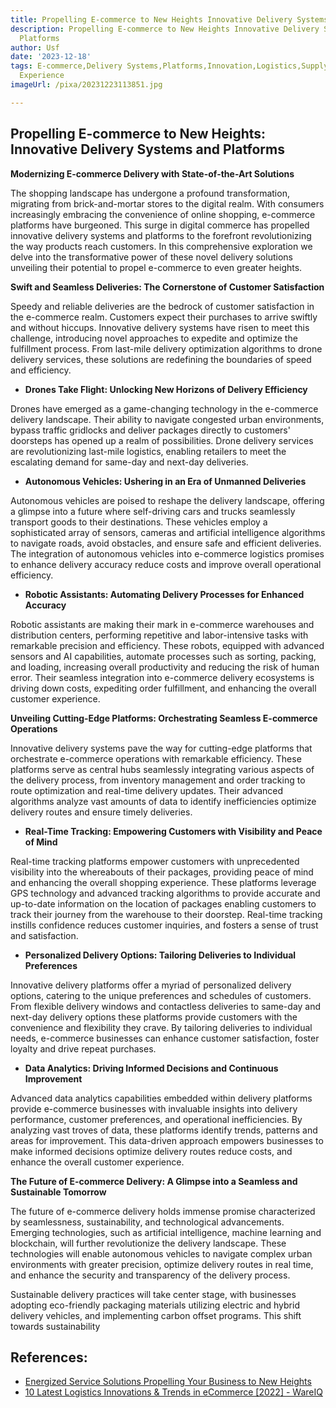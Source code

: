 ```yaml
---
title: Propelling E-commerce to New Heights Innovative Delivery Systems and Platforms
description: Propelling E-commerce to New Heights Innovative Delivery Systems and
  Platforms
author: Usf
date: '2023-12-18'
tags: E-commerce,Delivery Systems,Platforms,Innovation,Logistics,Supply Chain,Customer
  Experience
imageUrl: /pixa/20231223113851.jpg

---
```

## Propelling E-commerce to New Heights: Innovative Delivery Systems and Platforms

**Modernizing E-commerce Delivery with State-of-the-Art Solutions**

The shopping landscape  has undergone a profound transformation, migrating from brick-and-mortar  stores to the digital realm. With consumers increasingly embracing the convenience  of online shopping, e-commerce platforms have burgeoned. This surge in digital  commerce has propelled innovative delivery  systems and platforms to the forefront  revolutionizing the way products reach customers. In this comprehensive exploration we  delve into the transformative power of these novel delivery  solutions unveiling their potential to propel e-commerce  to even greater heights.

**Swift and Seamless Deliveries: The Cornerstone of  Customer Satisfaction**

Speedy and reliable deliveries are the bedrock of customer satisfaction in the e-commerce realm. Customers expect their purchases to arrive swiftly and without hiccups. Innovative delivery systems have risen to meet  this challenge, introducing  novel approaches to expedite and optimize the fulfillment process. From last-mile delivery optimization algorithms to drone delivery services, these solutions  are redefining the boundaries of speed and efficiency.

* **Drones Take Flight: Unlocking New Horizons of Delivery Efficiency**

Drones have emerged as a game-changing technology in the e-commerce delivery landscape. Their ability to navigate congested urban environments, bypass traffic gridlocks and deliver packages directly to customers' doorsteps has  opened up a realm of possibilities. Drone delivery services are revolutionizing last-mile logistics, enabling retailers  to meet the escalating demand for same-day  and next-day deliveries.

* **Autonomous Vehicles:  Ushering in an Era  of Unmanned Deliveries**

Autonomous vehicles are poised to reshape the delivery landscape, offering a glimpse into a future where self-driving cars and  trucks seamlessly  transport goods to their destinations. These vehicles employ a sophisticated array of sensors, cameras and  artificial intelligence algorithms to navigate  roads, avoid  obstacles, and ensure safe  and  efficient deliveries. The integration of autonomous vehicles into e-commerce logistics promises to  enhance delivery accuracy reduce costs  and improve overall operational efficiency.

* **Robotic Assistants: Automating Delivery Processes for Enhanced Accuracy**

Robotic assistants are  making their mark in e-commerce warehouses  and distribution centers, performing repetitive and  labor-intensive tasks with remarkable precision  and efficiency. These robots, equipped  with advanced sensors and  AI capabilities, automate processes such as sorting, packing, and loading, increasing overall productivity and reducing the risk of  human error. Their seamless integration into e-commerce delivery ecosystems is  driving down costs,  expediting order fulfillment, and enhancing the overall  customer  experience.

**Unveiling Cutting-Edge Platforms: Orchestrating Seamless E-commerce Operations**

Innovative delivery systems pave the way for cutting-edge  platforms that orchestrate e-commerce  operations with remarkable efficiency. These platforms serve as  central hubs seamlessly integrating various aspects of the delivery process, from inventory management and  order tracking to route optimization and real-time delivery updates. Their advanced algorithms analyze vast amounts of  data  to identify inefficiencies  optimize delivery routes and ensure timely deliveries.

* **Real-Time Tracking: Empowering Customers with Visibility and Peace of  Mind**

Real-time tracking platforms empower customers with unprecedented visibility into the whereabouts of their packages,  providing peace of mind and enhancing the overall shopping experience. These platforms leverage GPS technology and advanced tracking algorithms to provide  accurate  and up-to-date information on  the location of packages enabling customers to  track their journey from the  warehouse to their doorstep. Real-time tracking instills confidence reduces customer  inquiries, and fosters a  sense of trust and satisfaction.

* **Personalized Delivery Options: Tailoring Deliveries to Individual Preferences**

Innovative delivery platforms offer a myriad of personalized delivery options, catering to the unique  preferences and schedules of customers. From flexible delivery windows and contactless deliveries to same-day and next-day delivery options these platforms provide customers with the  convenience and  flexibility they crave. By tailoring deliveries to individual needs, e-commerce businesses can enhance customer satisfaction, foster loyalty and drive repeat  purchases.

* **Data Analytics: Driving Informed Decisions  and Continuous Improvement**

Advanced data analytics capabilities embedded within delivery platforms provide e-commerce businesses with invaluable insights into delivery performance, customer preferences, and operational inefficiencies. By analyzing vast troves of data, these platforms identify trends, patterns and areas for improvement. This data-driven approach empowers businesses to make informed decisions optimize delivery routes  reduce costs,  and enhance the overall customer experience.

**The  Future of E-commerce Delivery:  A  Glimpse into a Seamless and Sustainable  Tomorrow**

The future of e-commerce delivery holds immense  promise characterized by seamlessness, sustainability, and technological advancements.  Emerging technologies, such as  artificial intelligence, machine learning and blockchain, will further revolutionize the delivery landscape. These technologies  will enable autonomous vehicles  to navigate complex urban environments  with greater precision, optimize delivery routes in real time, and enhance the security and transparency of the delivery process.

Sustainable delivery practices will  take center stage, with businesses adopting eco-friendly  packaging materials utilizing electric and hybrid delivery vehicles,  and  implementing carbon offset programs. This shift towards sustainability

## References:
- [Energized Service Solutions Propelling Your Business to New Heights](https://utilitiesone.com/energized-service-solutions-propelling-your-business-to-new-heights)
- [10 Latest Logistics Innovations & Trends in eCommerce [2022] - WareIQ](https://wareiq.com/resources/blogs/logistics-innovations/)
